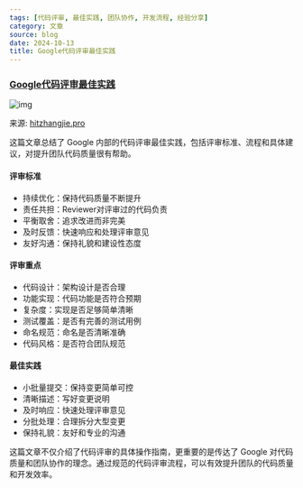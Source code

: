 ```yaml
---
tags: [代码评审, 最佳实践, 团队协作, 开发流程, 经验分享]
category: 文章
source: blog
date: 2024-10-13
title: Google代码评审最佳实践
---
```


### [Google代码评审最佳实践](https://www.hitzhangjie.pro/blog/2019-09-10-%E5%A6%82%E4%BD%95%E6%9B%B4%E5%A5%BD%E5%9C%B0%E8%BF%9B%E8%A1%8C%E4%BB%A3%E7%A0%81review/)

![img](https://img.mengpeng.tech/i/2024/12/06/675287207ae4c.webp)

来源: [hitzhangjie.pro](https://www.hitzhangjie.pro/blog/2019-09-10-%E5%A6%82%E4%BD%95%E6%9B%B4%E5%A5%BD%E5%9C%B0%E8%BF%9B%E8%A1%8C%E4%BB%A3%E7%A0%81review/)

这篇文章总结了 Google 内部的代码评审最佳实践，包括评审标准、流程和具体建议，对提升团队代码质量很有帮助。

#### 评审标准
- 持续优化：保持代码质量不断提升
- 责任共担：Reviewer对评审过的代码负责
- 平衡取舍：追求改进而非完美
- 及时反馈：快速响应和处理评审意见
- 友好沟通：保持礼貌和建设性态度

#### 评审重点
- 代码设计：架构设计是否合理
- 功能实现：代码功能是否符合预期
- 复杂度：实现是否足够简单清晰
- 测试覆盖：是否有完善的测试用例
- 命名规范：命名是否清晰准确
- 代码风格：是否符合团队规范

#### 最佳实践
- 小批量提交：保持变更简单可控
- 清晰描述：写好变更说明
- 及时响应：快速处理评审意见
- 分批处理：合理拆分大型变更
- 保持礼貌：友好和专业的沟通

这篇文章不仅介绍了代码评审的具体操作指南，更重要的是传达了 Google 对代码质量和团队协作的理念。通过规范的代码评审流程，可以有效提升团队的代码质量和开发效率。 